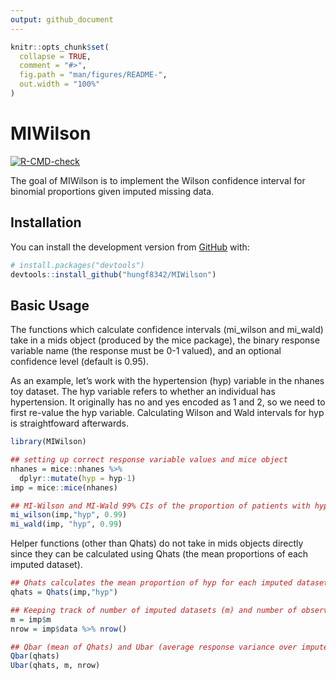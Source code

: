 ```yaml
---
output: github_document
---
```


<!-- README.md is generated from README.Rmd. Please edit that file -->

```r
knitr::opts_chunk$set(
  collapse = TRUE,
  comment = "#>",
  fig.path = "man/figures/README-",
  out.width = "100%"
)
```

# MIWilson

<!-- badges: start -->
[![R-CMD-check](https://github.com/hungf8342/MIWilson/workflows/R-CMD-check/badge.svg)](https://github.com/hungf8342/MIWilson/actions)
<!-- badges: end -->

The goal of MIWilson is to implement the Wilson confidence interval for binomial proportions given imputed missing data. 

## Installation


You can install the development version from [GitHub](https://github.com/) with:

``` r
# install.packages("devtools")
devtools::install_github("hungf8342/MIWilson")
```
## Basic Usage

The functions which calculate confidence intervals (mi_wilson and mi_wald) take in a mids object (produced by the mice package), the binary response variable name (the response must be 0-1 valued), and an optional confidence level (default is 0.95).

As an example, let's work with the hypertension (hyp) variable in the nhanes toy dataset. The hyp variable refers to whether an individual has hypertension. It originally has no and yes encoded as 1 and 2, so we need to first re-value the hyp variable. Calculating Wilson and Wald intervals for hyp is straightfoward afterwards.

```r
library(MIWilson)

## setting up correct response variable values and mice object
nhanes = mice::nhanes %>%
  dplyr::mutate(hyp = hyp-1)
imp = mice::mice(nhanes)

## MI-Wilson and MI-Wald 99% CIs of the proportion of patients with hypertension 
mi_wilson(imp,"hyp", 0.99)
mi_wald(imp, "hyp", 0.99)

```

Helper functions (other than Qhats) do not take in mids objects directly since they can be calculated using Qhats (the mean proportions of each imputed dataset).

```r
## Qhats calculates the mean proportion of hyp for each imputed dataset
qhats = Qhats(imp,"hyp")

## Keeping track of number of imputed datasets (m) and number of observations in a dataset
m = imp$m
nrow = imp$data %>% nrow()

## Qbar (mean of Qhats) and Ubar (average response variance over imputed datasets)
Qbar(qhats)
Ubar(qhats, m, nrow)
```

